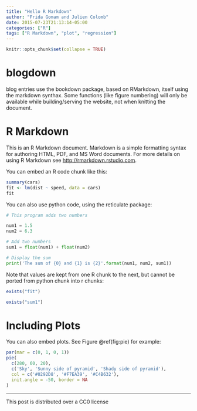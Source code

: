 ```yaml
---
title: "Hello R Markdown"
author: "Frida Gomam and Julien Colomb" 
date: 2015-07-23T21:13:14-05:00
categories: ["R"]
tags: ["R Markdown", "plot", "regression"]
---
```


```r
knitr::opts_chunk$set(collapse = TRUE)
```

# blogdown 

blog entries use the bookdown package, based on RMarkdown, itself using the markdown synthax. Some functions (like figure numbering) will only be available while building/serving the website, not when knitting the document.

# R Markdown

This is an R Markdown document. Markdown is a simple formatting syntax for authoring HTML, PDF, and MS Word documents. For more details on using R Markdown see <http://rmarkdown.rstudio.com>.

You can embed an R code chunk like this:

```r
summary(cars)
fit <- lm(dist ~ speed, data = cars)
fit
```

You can also use python code, using the reticulate package:

```python
# This program adds two numbers

num1 = 1.5
num2 = 6.3

# Add two numbers
sum1 = float(num1) + float(num2)

# Display the sum
print('The sum of {0} and {1} is {2}'.format(num1, num2, sum1))
```

Note that values are kept from one R chunk to the next, but cannot be ported from python chunk into r chunks:
```r
exists("fit")

exists("sum1")
```

# Including Plots

You can also embed plots. See Figure \@ref(fig:pie) for example:

```r
par(mar = c(0, 1, 0, 1))
pie(
  c(280, 60, 20),
  c('Sky', 'Sunny side of pyramid', 'Shady side of pyramid'),
  col = c('#0292D8', '#F7EA39', '#C4B632'),
  init.angle = -50, border = NA
)
```

---

This post is distributed over a CC0 license